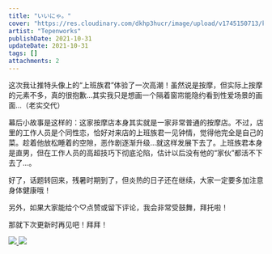 ```yaml
---
title: "いいにゃ。"
cover: "https://res.cloudinary.com/dkhp3hucr/image/upload/v1745150713/kemono/Tepenworks/2938473/oz3ifx2oj0dvwkdlaugx.avif"
artist: "Tepenworks"
publishDate: 2021-10-31
updateDate: 2021-10-31
tags: []
attachments: 2
---
```


这次我让推特头像上的“上班族君”体验了一次高潮！虽然说是按摩，但实际上按摩的元素不多，真的很抱歉…其实我只是想画一个隔着窗帘能隐约看到性爱场景的画面…（老实交代）

幕后小故事是这样的：这家按摩店本身其实就是一家非常普通的按摩店。不过，店里的工作人员是个同性恋，恰好对来店的上班族君一见钟情，觉得他完全是自己的菜。趁着他放松睡着的空隙，恶作剧逐渐升级…就这样发展下去了。上班族君本身是直男，但在工作人员的高超技巧下彻底沦陷，估计以后没有他的“家伙”都活不下去了…。

好了，话题转回来，残暑时期到了，但炎热的日子还在继续，大家一定要多加注意身体健康哦！

另外，如果大家能给个♡点赞或留下评论，我会非常受鼓舞，拜托啦！

那就下次更新时再见吧！拜拜！


<div class="grid grid-cols-3 gap-4 max-w-xl mx-auto p-10">
        <a data-fancybox="gallery" href="https://res.cloudinary.com/dkhp3hucr/image/upload/v1745150713/kemono/Tepenworks/2938473/oz3ifx2oj0dvwkdlaugx.avif">
          <img class="rounded" src="https://res.cloudinary.com/dkhp3hucr/image/upload/v1745150713/kemono/Tepenworks/2938473/oz3ifx2oj0dvwkdlaugx.avif" />
        </a>
        <a data-fancybox="gallery" href="https://res.cloudinary.com/dkhp3hucr/image/upload/v1745150712/kemono/Tepenworks/2938473/rl9p5cmekynapvvhivlm.avif">
          <img class="rounded" src="https://res.cloudinary.com/dkhp3hucr/image/upload/v1745150712/kemono/Tepenworks/2938473/rl9p5cmekynapvvhivlm.avif" />
        </a>
      </div>

<div class="mt-4">
  <DownloadButton downloadLink="https://pan.dragonjay.top/139/2022%E5%B9%B42%E6%9C%8828%E6%97%A5%20%E3%80%90%E6%BC%AB%E7%94%BB%E3%80%91%E3%83%90%E3%83%AC%E3%83%B3%E3%82%BF%E3%82%A4%E3%83%B3%E3%82%A8%E3%82%AF%E3%82%B9%E3%83%81%E3%82%A7%E3%83%B3%E3%82%B8%EF%BC%81%EF%BD%9C%E3%81%A6%E3%81%BA%E3%82%93%EF%BD%9CpixivFANBOX.7z" buttonText="Download Now" ariaLabel="Navigate to download page for this content" size="medium" />
</div>